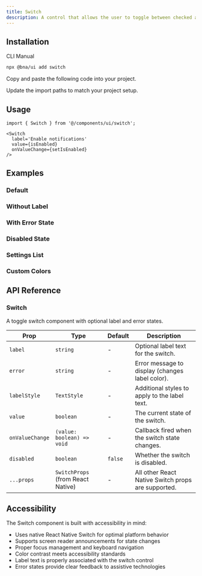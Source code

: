 ```yaml
---
title: Switch
description: A control that allows the user to toggle between checked and not checked states.
---
```


<ComponentPreview name='switch-demo' description='A basic switch with label' />

## Installation

<CodeTabs>

<TabsList>
  <TabsTrigger value="cli">CLI</TabsTrigger>
  <TabsTrigger value="manual">Manual</TabsTrigger>
</TabsList>
<TabsContent value="cli">

```bash
npx @bna/ui add switch
```

</TabsContent>

<TabsContent value="manual">

<Steps>

<Step>Copy and paste the following code into your project.</Step>

<ComponentSource name='switch' title='components/ui/switch.tsx' />

<Step>Update the import paths to match your project setup.</Step>

</Steps>

</TabsContent>

</CodeTabs>

## Usage

```tsx
import { Switch } from '@/components/ui/switch';
```

```tsx
<Switch
  label='Enable notifications'
  value={isEnabled}
  onValueChange={setIsEnabled}
/>
```

## Examples

### Default

<ComponentPreview name='switch-demo' description='A basic switch with label' />

### Without Label

<ComponentPreview
  name='switch-simple'
  description='A switch without label text'
/>

### With Error State

<ComponentPreview
  name='switch-error'
  description='Switch with error message and styling'
/>

### Disabled State

<ComponentPreview
  name='switch-disabled'
  description='Switches in disabled state'
/>

### Settings List

<ComponentPreview
  name='switch-settings'
  description='Multiple switches arranged in a settings list'
/>

### Custom Colors

<ComponentPreview
  name='switch-colors'
  description='Switches with custom colors and styling'
/>

## API Reference

### Switch

A toggle switch component with optional label and error states.

| Prop            | Type                              | Default | Description                                        |
| --------------- | --------------------------------- | ------- | -------------------------------------------------- |
| `label`         | `string`                          | -       | Optional label text for the switch.                |
| `error`         | `string`                          | -       | Error message to display (changes label color).    |
| `labelStyle`    | `TextStyle`                       | -       | Additional styles to apply to the label text.      |
| `value`         | `boolean`                         | -       | The current state of the switch.                   |
| `onValueChange` | `(value: boolean) => void`        | -       | Callback fired when the switch state changes.      |
| `disabled`      | `boolean`                         | `false` | Whether the switch is disabled.                    |
| `...props`      | `SwitchProps` (from React Native) | -       | All other React Native Switch props are supported. |

## Accessibility

The Switch component is built with accessibility in mind:

- Uses native React Native Switch for optimal platform behavior
- Supports screen reader announcements for state changes
- Proper focus management and keyboard navigation
- Color contrast meets accessibility standards
- Label text is properly associated with the switch control
- Error states provide clear feedback to assistive technologies
